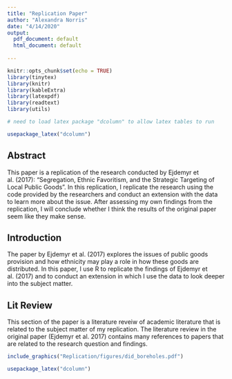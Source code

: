 ```yaml
---
title: "Replication Paper"
author: "Alexandra Norris"
date: "4/14/2020"
output:
  pdf_document: default
  html_document: default
  
---
```


```r
knitr::opts_chunk$set(echo = TRUE)
library(tinytex)
library(knitr)
library(kableExtra)
library(latexpdf)
library(readtext)
library(utils)

# need to load latex package "dcolumn" to allow latex tables to run

usepackage_latex("dcolumn")

```

## Abstract

This paper is a replication of the research conducted by Ejdemyr et al. (2017): "Segregation, Ethnic Favoritism, and the Strategic Targeting of Local Public Goods".  In this replication, I replicate the research using the code provided by the researchers and conduct an extension with the data to learn more about the issue. After assessing my own findings from the replication, I will conclude whether I think the results of the original paper seem like they make sense.


## Introduction

The paper by Ejdemyr et al. (2017) explores the issues of public goods provision and how ethnicity may play a role in how these goods are distributed.  In this paper, I use R to replicate the findings of Ejdemyr et al. (2017) and to conduct an extension in which I use the data to look deeper into the subject matter.

## Lit Review

This section of the paper is a literature reveiw of academic literature that is related to the subject matter of my replication.  The literature review in the original paper (Ejdemyr et al. 2017) contains many references to papers that are related to the research question and findings.


```r

include_graphics("Replication/figures/did_boreholes.pdf")
```


```r
usepackage_latex("dcolumn")

```


\input{Replication/tables/ea_did_a.tex}






